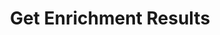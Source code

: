 ---
title: Get Enrichment Results
description: Retrieve the enrichment results for a specific request ID.
openapi: "GET async/{request_id}"
---
